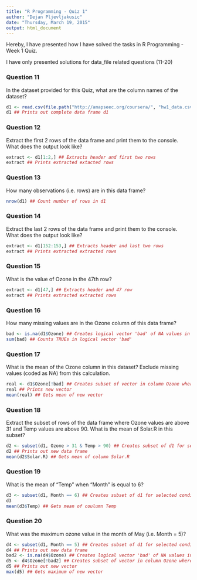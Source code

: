 ```yaml
---
title: "R Programming - Quiz 1"
author: "Dejan Pljevljakusic"
date: "Thursday, March 19, 2015"
output: html_document
---
```


Hereby, I have presented how I have solved the tasks in R Programming - Week 1 Quiz.

I have only presented solutions for data_file related questions (11-20)

### Question 11
In the dataset provided for this Quiz, what are the column names of the dataset?

```r
d1 <- read.csv(file.path("http://amapseec.org/coursera/", "hw1_data.csv")) ## Opens csv file and makes data frame 'd1'
d1 ## Prints out complete data frame d1
```

### Question 12
Extract the first 2 rows of the data frame and print them to the console. What does the output look like?

```r
extract <- d1[1:2,] ## Extracts header and first two rows
extract ## Prints extracted extacted rows
```

### Question 13
How many observations (i.e. rows) are in this data frame?

```r
nrow(d1) ## Count number of rows in d1
```

### Question 14
Extract the last 2 rows of the data frame and print them to the console. What does the output look like?

```r
extract <- d1[152:153,] ## Extracts header and last two rows
extract ## Prints extracted extracted rows
```

### Question 15
What is the value of Ozone in the 47th row?

```r
extract <- d1[47,] ## Extracts header and 47 row
extract ## Prints extracted extracted rows
```

### Question 16
How many missing values are in the Ozone column of this data frame?

```r
bad <- is.na(d1$Ozone) ## Creates logical vector 'bad' of NA values in column 'Ozone'
sum(bad) ## Counts TRUEs in logical vector 'bad'
```

### Question 17
What is the mean of the Ozone column in this dataset? Exclude missing values (coded as NA) from this calculation.

```r
real <- d1$Ozone[!bad] ## Creates subset of vector in column Ozone where NA is FALSE
real ## Prints new vector
mean(real) ## Gets mean of new vector
```

### Question 18
Extract the subset of rows of the data frame where Ozone values are above 31 and Temp values are above 90. What is the mean of Solar.R in this subset?

```r
d2 <- subset(d1, Ozone > 31 & Temp > 90) ## Creates subset of d1 for selected conditions
d2 ## Prints out new data frame 
mean(d2$Solar.R) ## Gets mean of column Solar.R
```

### Question 19
What is the mean of "Temp" when "Month" is equal to 6? 

```r
d3 <- subset(d1, Month == 6) ## Creates subset of d1 for selected condition
d3
mean(d3$Temp) ## Gets mean of coulumn Temp
```

### Question 20
What was the maximum ozone value in the month of May (i.e. Month = 5)?

```r
d4 <- subset(d1, Month == 5) ## Creates subset of d1 for selected condition
d4 ## Prints out new data frame
bad2 <- is.na(d4$Ozone) ## Creates logical vector 'bad' of NA values in column 'Ozone'
d5 <- d4$Ozone[!bad2] ## Creates subset of vector in column Ozone where NA is FALSE 
d5 ## Prints out new vector
max(d5) ## Gets maximum of new vector
```









